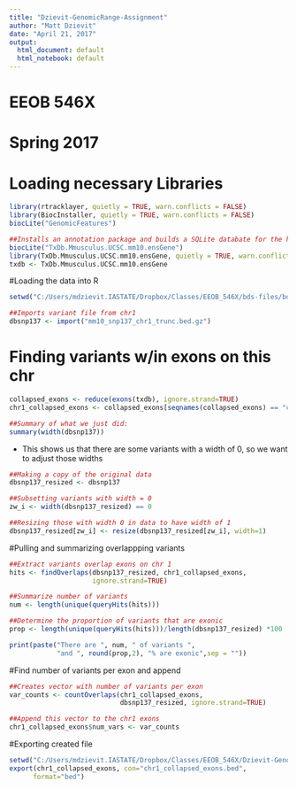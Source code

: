 ```yaml
---
title: "Dzievit-GenomicRange-Assignment"
author: "Matt Dzievit"
date: "April 21, 2017"
output:
  html_document: default
  html_notebook: default
---
```

# EEOB 546X
# Spring 2017

# Loading necessary Libraries
```r
library(rtracklayer, quietly = TRUE, warn.conflicts = FALSE)
library(BiocInstaller, quietly = TRUE, warn.conflicts = FALSE)
biocLite("GenomicFeatures")

##Installs an annotation package and builds a SQLite databate for the house mouse
biocLite("TxDb.Mmusculus.UCSC.mm10.ensGene")
library(TxDb.Mmusculus.UCSC.mm10.ensGene, quietly = TRUE, warn.conflicts = FALSE)
txdb <- TxDb.Mmusculus.UCSC.mm10.ensGene
```

#Loading the data into R
```r
setwd("C:/Users/mdzievit.IASTATE/Dropbox/Classes/EEOB_546X/bds-files/bds-files/chapter-09-working-with-range-data/")

##Imports variant file from chr1
dbsnp137 <- import("mm10_snp137_chr1_trunc.bed.gz")
```
# Finding variants w/in exons on this chr
```r
collapsed_exons <- reduce(exons(txdb), ignore.strand=TRUE)
chr1_collapsed_exons <- collapsed_exons[seqnames(collapsed_exons) == "chr1"]

##Summary of what we just did:
summary(width(dbsnp137))
```
  - This shows us that there are some variants with a width of 0, so we want to adjust those widths
```r
##Making a copy of the original data
dbsnp137_resized <- dbsnp137

##Subsetting variants with width = 0
zw_i <- width(dbsnp137_resized) == 0

##Resizing those with width 0 in data to have width of 1
dbsnp137_resized[zw_i] <- resize(dbsnp137_resized[zw_i], width=1)
```

#Pulling and summarizing overlappping variants
```r
##Extract variants overlap exons on chr 1
hits <- findOverlaps(dbsnp137_resized, chr1_collapsed_exons, 
                     ignore.strand=TRUE)

##Summarize number of variants
num <- length(unique(queryHits(hits)))

##Determine the proportion of variants that are exonic
prop <- length(unique(queryHits(hits)))/length(dbsnp137_resized) *100

print(paste("There are ", num, " of variants ",
            "and ", round(prop,2), "% are exonic",sep = ""))
```

#Find number of variants per exon and append
```r
##Creates vector with number of variants per exon
var_counts <- countOverlaps(chr1_collapsed_exons, 
                            dbsnp137_resized, ignore.strand=TRUE)

##Append this vector to the chr1 exons
chr1_collapsed_exons$num_vars <- var_counts
```

#Exporting created file
```r
setwd("C:/Users/mdzievit.IASTATE/Dropbox/Classes/EEOB_546X/Dzievit-GenomicRanges_Assignment/")
export(chr1_collapsed_exons, con="chr1_collapsed_exons.bed",
      format="bed")
```




